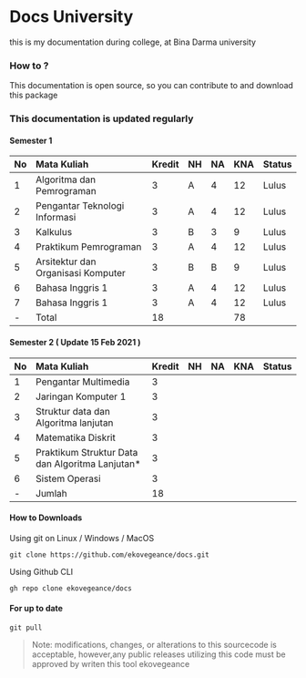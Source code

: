 # Docs University
this is my documentation during college, at Bina Darma university




### How to ?

This documentation is open source, so you can contribute to and download this package

### This documentation is updated regularly

#### Semester 1

| No | Mata Kuliah | Kredit | NH | NA | KNA | Status |
| :--- | :--- | :--- | :--- | :--- | :--- | :--- |
| 1 | Algoritma dan Pemrograman | 3 | A | 4 | 12 | Lulus |
| 2 | Pengantar Teknologi Informasi | 3 | A | 4 | 12 | Lulus |
| 3 | Kalkulus | 3 | B | 3 | 9 | Lulus |
| 4 | Praktikum Pemrograman | 3 | A | 4 | 12 | Lulus |
| 5 | Arsitektur dan Organisasi Komputer | 3 | B | B | 9 | Lulus |
| 6 | Bahasa Inggris 1 | 3 | A | 4 | 12 | Lulus |
| 7 | Bahasa Inggris 1 | 3 | A | 4 | 12 | Lulus |
| - | Total | 18 |  |  | 78 |  |

#### Semester 2 \( Update 15 Feb 2021 \)

| No | Mata Kuliah | Kredit | NH | NA | KNA | Status |
| :--- | :--- | :--- | :--- | :--- | :--- | :--- |
| 1 | Pengantar Multimedia | 3 |  |  |  |  |
| 2 | Jaringan Komputer 1 | 3 |  |  |  |  |
| 3 | Struktur data dan Algoritma lanjutan | 3 |  |  |  |  |
| 4 | Matematika Diskrit | 3 |  |  |  |  |
| 5 | Praktikum Struktur Data dan Algoritma Lanjutan\* | 3 |  |  |  |  |
| 6 | Sistem Operasi | 3 |  |  |  |  |
| - | Jumlah | 18 |  |  |  |  |

#### How to Downloads

Using git on Linux / Windows / MacOS

```text
git clone https://github.com/ekovegeance/docs.git
```

Using Github CLI

```text
gh repo clone ekovegeance/docs
```

#### For up to date

```text
git pull 
```


> Note: modifications, changes, or alterations to this sourcecode is acceptable, however,any public releases utilizing this code must be approved by writen this tool ekovegeance

